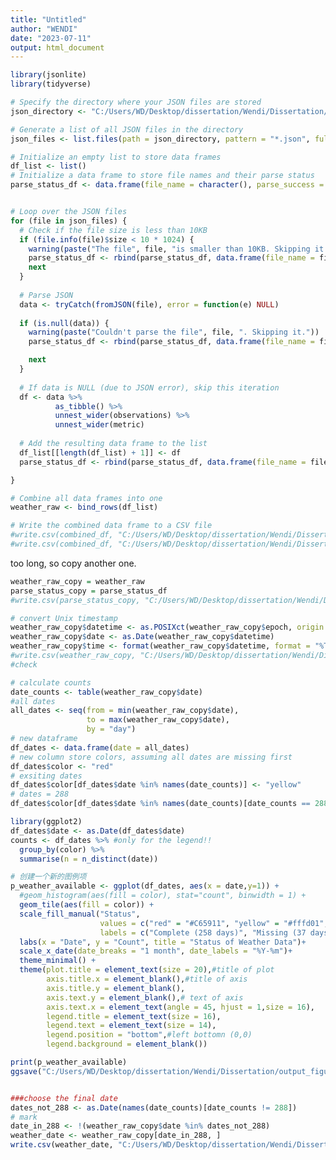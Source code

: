 ---
title: "Untitled"
author: "WENDI"
date: "2023-07-11"
output: html_document
---

```{r}
library(jsonlite)
library(tidyverse)

# Specify the directory where your JSON files are stored
json_directory <- "C:/Users/WD/Desktop/dissertation/Wendi/Dissertation/raw_data/weather_06190520"

# Generate a list of all JSON files in the directory
json_files <- list.files(path = json_directory, pattern = "*.json", full.names = TRUE)

# Initialize an empty list to store data frames
df_list <- list()
# Initialize a data frame to store file names and their parse status
parse_status_df <- data.frame(file_name = character(), parse_success = logical())


# Loop over the JSON files
for (file in json_files) {
  # Check if the file size is less than 10KB
  if (file.info(file)$size < 10 * 1024) {
    warning(paste("The file", file, "is smaller than 10KB. Skipping it."))
    parse_status_df <- rbind(parse_status_df, data.frame(file_name = file, parse_success = FALSE))
    next
  }
  
  # Parse JSON
  data <- tryCatch(fromJSON(file), error = function(e) NULL)
  
  if (is.null(data)) {
    warning(paste("Couldn't parse the file", file, ". Skipping it."))
    parse_status_df <- rbind(parse_status_df, data.frame(file_name = file, parse_success = FALSE))

    next
  }
  
  # If data is NULL (due to JSON error), skip this iteration
  df <- data %>%
          as_tibble() %>%
          unnest_wider(observations) %>%
          unnest_wider(metric)
   
  # Add the resulting data frame to the list
  df_list[[length(df_list) + 1]] <- df
  parse_status_df <- rbind(parse_status_df, data.frame(file_name = file, parse_success = TRUE))

}

# Combine all data frames into one
weather_raw <- bind_rows(df_list)

# Write the combined data frame to a CSV file
#write.csv(combined_df, "C:/Users/WD/Desktop/dissertation/Wendi/Dissertation/weather.csv", row.names = FALSE) 
#write.csv(combined_df, "C:/Users/WD/Desktop/dissertation/Wendi/Dissertation/parse_status.csv", row.names = FALSE) 
```

too long, so copy another one.
```{r}
weather_raw_copy = weather_raw
parse_status_copy = parse_status_df
#write.csv(parse_status_copy, "C:/Users/WD/Desktop/dissertation/Wendi/Dissertation/parse_status.csv", row.names = FALSE) 
```

```{r}
# convert Unix timestamp
weather_raw_copy$datetime <- as.POSIXct(weather_raw_copy$epoch, origin = "1970-01-01", tz = "UTC")
weather_raw_copy$date <- as.Date(weather_raw_copy$datetime)
weather_raw_copy$time <- format(weather_raw_copy$datetime, format = "%T")  # 
#write.csv(weather_raw_copy, "C:/Users/WD/Desktop/dissertation/Wendi/Dissertation/weather_raw_copy.csv", row.names = FALSE) 
#check

# calculate counts
date_counts <- table(weather_raw_copy$date)
#all dates
all_dates <- seq(from = min(weather_raw_copy$date), 
                 to = max(weather_raw_copy$date), 
                 by = "day")
# new dataframe
df_dates <- data.frame(date = all_dates)
# new column store colors, assuming all dates are missing first
df_dates$color <- "red"  
# exsiting dates
df_dates$color[df_dates$date %in% names(date_counts)] <- "yellow"
# dates = 288
df_dates$color[df_dates$date %in% names(date_counts)[date_counts == 288]] <- "darkgreen"

library(ggplot2)
df_dates$date <- as.Date(df_dates$date)
counts <- df_dates %>% #only for the legend!!
  group_by(color) %>% 
  summarise(n = n_distinct(date))

# 创建一个新的图例项
p_weather_available <- ggplot(df_dates, aes(x = date,y=1)) +
  #geom_histogram(aes(fill = color), stat="count", binwidth = 1) +
  geom_tile(aes(fill = color)) +
  scale_fill_manual("Status", 
                    values = c("red" = "#C65911", "yellow" = "#fffd01", "darkgreen" = "darkgreen"),
                    labels = c("Complete (258 days)", "Missing (37 days)", "Incomplete (42 days)")) +
  labs(x = "Date", y = "Count", title = "Status of Weather Data")+
  scale_x_date(date_breaks = "1 month", date_labels = "%Y-%m")+
  theme_minimal() +
  theme(plot.title = element_text(size = 20),#title of plot
        axis.title.x = element_blank(),#title of axis
        axis.title.y = element_blank(),
        axis.text.y = element_blank(),# text of axis
        axis.text.x = element_text(angle = 45, hjust = 1,size = 16),
        legend.title = element_text(size = 16),
        legend.text = element_text(size = 14),
        legend.position = "bottom",#left bottomn (0,0)
        legend.background = element_blank())

print(p_weather_available)
ggsave("C:/Users/WD/Desktop/dissertation/Wendi/Dissertation/output_figures/weather_available.png", plot = p_weather_available, width = 10, height = 4, dpi = 600)


###choose the final date
dates_not_288 <- as.Date(names(date_counts)[date_counts != 288])
# mark
date_in_288 <- !(weather_raw_copy$date %in% dates_not_288)
weather_date <- weather_raw_copy[date_in_288, ]
write.csv(weather_date, "C:/Users/WD/Desktop/dissertation/Wendi/Dissertation/weather_date_clean.csv", row.names = FALSE) 
```
